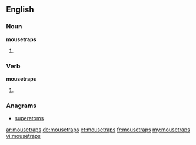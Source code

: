 ==English==

===Noun===
'''mousetraps'''

# {{plural of|mousetrap}}

===Verb===
'''mousetraps'''

# {{en-third-person singular of|mousetrap}}

===Anagrams===
* [[superatoms#English|superatoms]]

[[ar:mousetraps]]
[[de:mousetraps]]
[[et:mousetraps]]
[[fr:mousetraps]]
[[my:mousetraps]]
[[vi:mousetraps]]
